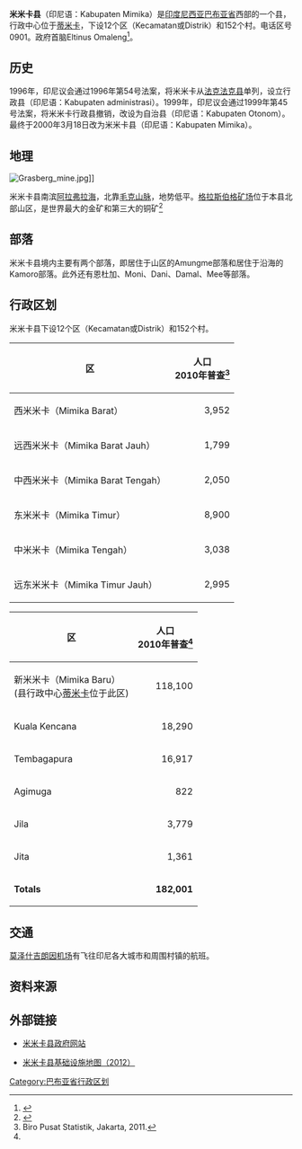 {{Infobox settlement
| name = 米米卡<br>Mimika
| settlement_type = 县<br>Kabupaten
|subdivision_type       = 國家
|subdivision_name       = {{IDN}}
|subdivision_type1      = 省份
|subdivision_name1      = [[巴布亚省|巴布亚省]]
|subdivision_type2      = 行政中心
|subdivision_name2      = [[蒂米卡|蒂米卡]]
| nickname = 
| capital = [[提米卡|提米卡]]
|government_type        = 
|leader_title           = 
|leader_name            =
|leader_title1          =
|leader_name1           = 
|leader_title2          =
|leader_name2           =
|leader_title3          =
|leader_name3           = 
|established_title      =  <!-- Settled -->
|established_date       = 
|established_title2     =  <!-- Incorporated (town) -->
|established_date2      = 
|established_title3     =  <!-- Incorporated (city) -->
|established_date3      = 
|area_magnitude         = 
|area_total_km2             = 	19,592 
|area_total_sq_mi        = 
|area_land_km2              = 
|area_land_sq_mi         = 
|area_water_km2             = 
|area_water_sq_mi        = 
|area_water_percent     = 
|area_urban_km2             = 
|area_urban_sq_mi        = 
|area_metro_km2             = 
|area_metro_sq_mi        = 
|population_as_of       = 2014年
|population_note        = 
|population_total       = 223,949
|population_density_km2     = 11.43
|population_density_sq_mi = 
|population_metro       =
|population_density_metro_km2 =
|population_density_metro_sq_mi =
|population_urban       = 
|population_density_urban_km2 =
|population_density_urban_mi2 =
|timezone               = 印尼东部时区
|utc_offset             = +09:00
|timezone_DST           = 
|utc_offset_DST         = 
|latd= |latm= |lats= |latNS=
|longd= |longm= |longs= |longEW=
|elevation_m              = 
|elevation_ft           = 
|postal_code_type       =  <!-- enter ZIP code, Postcode, Post code, Postal code... -->
|postal_code            =
|area_code              =
|website                = http://www.mimikakab.go/
|footnotes              = 
|image_seal = Lambang Kabupaten Mimika.jpg
}}

'''米米卡县'''（印尼语：Kabupaten Mimika）是[[印度尼西亚|印度尼西亚]][[巴布亚省|巴布亚省]]西部的一个县，行政中心位于[[蒂米卡|蒂米卡]]，下设12个区（Kecamatan或Distrik）和152个村。电话区号0901。政府首脑Eltinus Omaleng<ref>{{Cite web |url=http://www.papua.us/2014/06/komisi-pemilihan-umum-kpu-tetapkan.html |title=存档副本 |access-date=2017-01-08 |archive-date=2018-07-28 |archive-url=https://web.archive.org/web/20180728131330/https://www.papua.us/2014/06/komisi-pemilihan-umum-kpu-tetapkan.html |dead-url=no }}</ref>。

== 历史 ==

1996年，印尼议会通过1996年第54号法案，将米米卡从[[法克法克县|法克法克县]]单列，设立行政县（印尼语：Kabupaten administrasi）。1999年，印尼议会通过1999年第45号法案，将米米卡行政县撤销，改设为自治县（印尼语：Kabupaten Otonom）。最终于2000年3月18日改为米米卡县（印尼语：Kabupaten Mimika）。

== 地理 ==

[[File:Grasberg_mine.jpg|thumb]]]]

米米卡县南滨[[阿拉弗拉海|阿拉弗拉海]]，北靠[[毛克山脉|毛克山脉]]，地势低平。[[格拉斯伯格矿场|格拉斯伯格矿场]]位于本县北部山区，是世界最大的金矿和第三大的铜矿<ref>{{Cite web |url=http://www.nytimes.com/2005/12/27/world/asia/below-a-mountain-of-wealth-a-river-of-waste.html |title=存档副本 |access-date=2017-02-27 |archive-date=2021-04-11 |archive-url=https://web.archive.org/web/20210411050032/https://www.nytimes.com/2005/12/27/world/asia/below-a-mountain-of-wealth-a-river-of-waste.html |dead-url=no }}</ref>

== 部落 ==

米米卡县境内主要有两个部落，即居住于山区的Amungme部落和居住于沿海的Kamoro部落。此外还有恩杜加、Moni、Dani、Damal、Mee等部落。

== 行政区划 ==

米米卡县下设12个区（Kecamatan或Distrik）和152个村。

{{col-begin}}
{{col-2}}
{| class="wikitable"
|-
! 区 !! 人口 <br>2010年普查<ref name="#1">Biro Pusat Statistik, Jakarta, 2011.</ref> 
|-
| 西米米卡（Mimika Barat） ||align="right"| 3,952
|-
| 远西米米卡（Mimika Barat Jauh） || align="right"| 1,799
|-
| 中西米米卡（Mimika Barat Tengah） ||align="right"| 2,050
|-
| 东米米卡（Mimika Timur） || align="right"| 8,900
|-
| 中米米卡（Mimika Tengah） || align="right"| 3,038
|-
| 远东米米卡（Mimika Timur Jauh） ||align="right"| 2,995
|}
{{col-2}}
{| class="wikitable"
|-
! 区 !! 人口 <br>2010年普查<ref name="#1"/>  
|-
| 新米米卡（Mimika Baru） <br>(县行政中心[[蒂米卡|蒂米卡]]位于此区)|| align="right"| 118,100
|-
| Kuala Kencana ||align="right"| 18,290
|-
| Tembagapura ||align="right"| 16,917
|-
| Agimuga || align="right"| 822
|-
| Jila ||align="right"| 3,779
|-
| Jita || align="right"| 1,361
|-
| '''Totals''' || align="right"| '''182,001''' 
|}
{{col-end}}

== 交通 ==

[[莫泽什吉朗因机场|莫泽什吉朗因机场]]有飞往印尼各大城市和周围村镇的航班。

== 资料来源 ==

<references />

== 外部链接 ==

* [http://www.mimikakab.go/ 米米卡县政府网站]{{dead link|date=2018年4月 |bot=InternetArchiveBot |fix-attempted=yes }}

* [http://loketpeta.pu.go.id/peta-infrastruktur-kabupaten-mimika-2012/ 米米卡县基础设施地图（2012）] {{Wayback|url=http://loketpeta.pu.go.id/peta-infrastruktur-kabupaten-mimika-2012/ |date=20200129085403 }}

{{巴布亚省行政区划}}

[[Category:巴布亚省行政区划|Category:巴布亚省行政区划]]